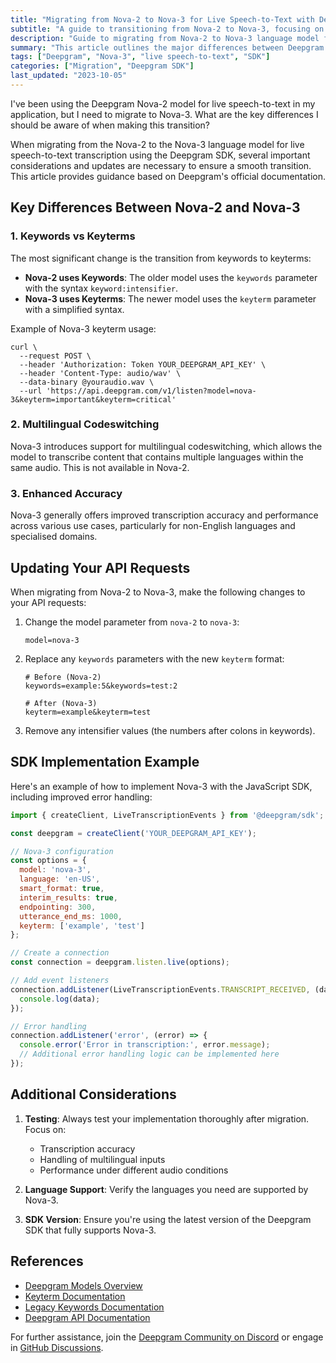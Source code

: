 ```yaml
---
title: "Migrating from Nova-2 to Nova-3 for Live Speech-to-Text with Deepgram SDK"
subtitle: "A guide to transitioning from Nova-2 to Nova-3, focusing on keyterm usage and enhanced features."
description: "Guide to migrating from Nova-2 to Nova-3 language model for live speech-to-text with Deepgram SDK."
summary: "This article outlines the major differences between Deepgram's Nova-2 and Nova-3 language models, focusing on the transition from keywords to keyterms. It provides guidance and examples for adapting to the new Nova-3 syntax when making live speech-to-text requests with the Deepgram SDK."
tags: ["Deepgram", "Nova-3", "live speech-to-text", "SDK"]
categories: ["Migration", "Deepgram SDK"]
last_updated: "2023-10-05"
---
```


<CommunityQuestion>I've been using the Deepgram Nova-2 model for live speech-to-text in my application, but I need to migrate to Nova-3. What are the key differences I should be aware of when making this transition?</CommunityQuestion>

When migrating from the Nova-2 to the Nova-3 language model for live speech-to-text transcription using the Deepgram SDK, several important considerations and updates are necessary to ensure a smooth transition. This article provides guidance based on Deepgram's official documentation.

## Key Differences Between Nova-2 and Nova-3

### 1. Keywords vs Keyterms

The most significant change is the transition from keywords to keyterms:

- **Nova-2 uses Keywords**: The older model uses the `keywords` parameter with the syntax `keyword:intensifier`.
- **Nova-3 uses Keyterms**: The newer model uses the `keyterm` parameter with a simplified syntax.

Example of Nova-3 keyterm usage:

```shell
curl \
  --request POST \
  --header 'Authorization: Token YOUR_DEEPGRAM_API_KEY' \
  --header 'Content-Type: audio/wav' \
  --data-binary @youraudio.wav \
  --url 'https://api.deepgram.com/v1/listen?model=nova-3&keyterm=important&keyterm=critical'
```

### 2. Multilingual Codeswitching

Nova-3 introduces support for multilingual codeswitching, which allows the model to transcribe content that contains multiple languages within the same audio. This is not available in Nova-2.

### 3. Enhanced Accuracy

Nova-3 generally offers improved transcription accuracy and performance across various use cases, particularly for non-English languages and specialised domains.

## Updating Your API Requests

When migrating from Nova-2 to Nova-3, make the following changes to your API requests:

1. Change the model parameter from `nova-2` to `nova-3`:

   ```text
   model=nova-3
   ```

2. Replace any `keywords` parameters with the new `keyterm` format:

   ```text
   # Before (Nova-2)
   keywords=example:5&keywords=test:2
   
   # After (Nova-3)
   keyterm=example&keyterm=test
   ```

3. Remove any intensifier values (the numbers after colons in keywords).

## SDK Implementation Example

Here's an example of how to implement Nova-3 with the JavaScript SDK, including improved error handling:

```javascript
import { createClient, LiveTranscriptionEvents } from '@deepgram/sdk';

const deepgram = createClient('YOUR_DEEPGRAM_API_KEY');

// Nova-3 configuration
const options = {
  model: 'nova-3',
  language: 'en-US',
  smart_format: true,
  interim_results: true,
  endpointing: 300,
  utterance_end_ms: 1000,
  keyterm: ['example', 'test']
};

// Create a connection
const connection = deepgram.listen.live(options);

// Add event listeners
connection.addListener(LiveTranscriptionEvents.TRANSCRIPT_RECEIVED, (data) => {
  console.log(data);
});

// Error handling
connection.addListener('error', (error) => {
  console.error('Error in transcription:', error.message);
  // Additional error handling logic can be implemented here
});
```

## Additional Considerations

1. **Testing**: Always test your implementation thoroughly after migration. Focus on:
   - Transcription accuracy
   - Handling of multilingual inputs
   - Performance under different audio conditions

2. **Language Support**: Verify the languages you need are supported by Nova-3.

3. **SDK Version**: Ensure you're using the latest version of the Deepgram SDK that fully supports Nova-3.

## References

- [Deepgram Models Overview](../docs/models-languages-overview)
- [Keyterm Documentation](../docs/keyterm)
- [Legacy Keywords Documentation](../docs/keywords)
- [Deepgram API Documentation](../api-reference/)

For further assistance, join the [Deepgram Community on Discord](https://discord.com/invite/deepgram) or engage in [GitHub Discussions](https://github.com/deepgram#discussions).
